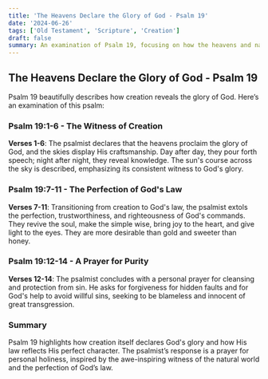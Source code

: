 ```yaml
---
title: 'The Heavens Declare the Glory of God - Psalm 19'
date: '2024-06-26'
tags: ['Old Testament', 'Scripture', 'Creation']
draft: false
summary: An examination of Psalm 19, focusing on how the heavens and nature declare the glory of God and His handiwork.
---
```


## The Heavens Declare the Glory of God - Psalm 19

Psalm 19 beautifully describes how creation reveals the glory of God. Here’s an examination of this psalm:

### Psalm 19:1-6 - The Witness of Creation

**Verses 1-6**: The psalmist declares that the heavens proclaim the glory of God, and the skies display His craftsmanship. Day after day, they pour forth speech; night after night, they reveal knowledge. The sun's course across the sky is described, emphasizing its consistent witness to God's glory.

### Psalm 19:7-11 - The Perfection of God's Law

**Verses 7-11**: Transitioning from creation to God's law, the psalmist extols the perfection, trustworthiness, and righteousness of God's commands. They revive the soul, make the simple wise, bring joy to the heart, and give light to the eyes. They are more desirable than gold and sweeter than honey.

### Psalm 19:12-14 - A Prayer for Purity

**Verses 12-14**: The psalmist concludes with a personal prayer for cleansing and protection from sin. He asks for forgiveness for hidden faults and for God's help to avoid willful sins, seeking to be blameless and innocent of great transgression.

### Summary

Psalm 19 highlights how creation itself declares God's glory and how His law reflects His perfect character. The psalmist’s response is a prayer for personal holiness, inspired by the awe-inspiring witness of the natural world and the perfection of God’s law.
